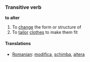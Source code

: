 ===Transitive verb===
'''to alter'''

# To [[change]] the form or structure of
# To [[tailor]] [[clothes]] to make them fit

====Translations====
*[[Romanian]]: [[modifica]], [[schimba]], [[altera]]